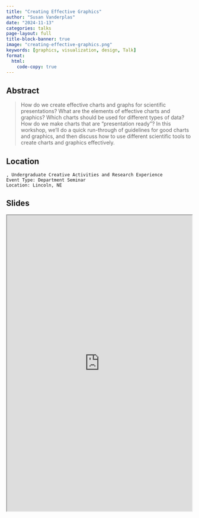 ```yaml
---
title: "Creating Effective Graphics"
author: "Susan Vanderplas"
date: "2024-11-13"
categories: talks
page-layout: full
title-block-banner: true
image: "creating-effective-graphics.png"
keywords: [graphics, visualization, design, Talk]
format:
  html:
    code-copy: true
---
```

 
## Abstract
>  How do we create effective charts and graphs for scientific presentations? What are the elements of effective charts and graphics? Which charts should be used for different types of data? How do we make charts that are "presentation ready"? In this workshop, we'll do a quick run-through of guidelines for good charts and graphics, and then discuss how to use different scientific tools to create charts and graphics effectively.


## Location

    , Undergraduate Creative Activities and Research Experience
    Event Type: Department Seminar
    Location: Lincoln, NE
## Slides

<iframe src='https://srvanderplas.github.io/2024-Presentations/11-fyre-graphics/#/title-slide' height='800px' width='500px'></iframe>
